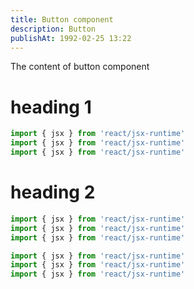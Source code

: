 ```yaml
---
title: Button component
description: Button
publishAt: 1992-02-25 13:22
---
```


The content of button component

# heading 1

```js
import { jsx } from 'react/jsx-runtime'
import { jsx } from 'react/jsx-runtime'
import { jsx } from 'react/jsx-runtime'
```

<ComponentExample name="ui/button" />

# heading 2

```js
import { jsx } from 'react/jsx-runtime'
import { jsx } from 'react/jsx-runtime'
import { jsx } from 'react/jsx-runtime'
```

```js
import { jsx } from 'react/jsx-runtime'
import { jsx } from 'react/jsx-runtime'
import { jsx } from 'react/jsx-runtime'
```
